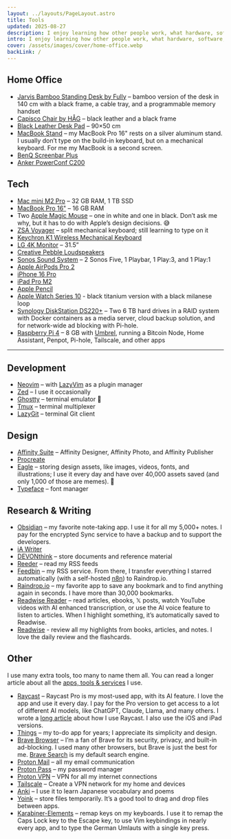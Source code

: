 ```yaml
---
layout: ../layouts/PageLayout.astro
title: Tools
updated: 2025-08-27
description: I enjoy learning how other people work, what hardware, software, tools, and gadgets they use. On this page, I present my tools.
intro: I enjoy learning how other people work, what hardware, software, tools, and gadgets they use. Here, I present my tools.
cover: /assets/images/cover/home-office.webp
backLink: /
---
```



## Home Office

- [Jarvis Bamboo Standing Desk by Fully](https://www.fully.com/standing-desks/jarvis/jarvis-adjustable-height-desk-bamboo.html) – bamboo version of the desk in 140 cm with a black frame, a cable tray, and a programmable memory handset
- [Capisco Chair by HÅG](https://www.fully.com/chairs/for-standing-desks/hag-capisco-chair.html) –
  black leather and a black frame
- [Black Leather Desk Pad](https://www.amazon.de/dp/B07GSC21K8) – 90×50 cm
- [MacBook Stand](https://www.amazon.de/dp/B01F01DRW6) – my MacBook Pro 16" rests on a silver aluminum stand. I usually don’t type on the build-in keyboard, but on a mechanical keyboard. For me my MacBook is a second screen.
- [BenQ Screenbar Plus](https://www.amazon.de/dp/B07GGVNXSW)
- [Anker PowerConf C200](https://www.amazon.de/dp/B09MFMTMPD)

## Tech

- [Mac mini M2 Pro](https://www.apple.com/mac-mini/) – 32 GB RAM, 1 TB SSD
- [MacBook Pro 16"](https://www.apple.com/macbook-pro/) – 16 GB RAM
- Two [Apple Magic Mouse](https://www.apple.com/shop/product/MK2E3AM/A/magic-mouse-white-multi-touch-surface) – one in white and one in black. Don’t ask me why, but it has to do with Apple’s design decisions. 😅
- [ZSA Voyager](https://www.zsa.io/voyager) – split mechanical keyboard; still learning to type on it
- [Keychron K1 Wireless Mechanical Keyboard](https://www.keychron.com/products/keychron-k1-wireless-mechanical-keyboard)
- [LG 4K Monitor](https://www.lg.com/de/monitore/lg-32ud99-w) – 31.5”
- [Creative Pebble Loudspeakers](https://www.creative.com/pebble)
- [Sonos Sound System](https://www.sonos.com/) – 2 Sonos Five, 1 Playbar, 1 Play:3, and 1 Play:1
- [Apple AirPods Pro 2](https://www.apple.com/airpods-pro/)
- [iPhone 16 Pro](https://www.apple.com/shop/buy-iphone/iphone-16-pro)
- [iPad Pro M2](https://www.apple.com/ipad-pro/)
- [Apple Pencil](https://www.apple.com/apple-pencil/)
- [Apple Watch Series 10](https://www.apple.com/watch/) - black titanium version with a black milanese loop
- [Synology DiskStation DS220+](https://www.synology.com/en-us/products/DS220+) – Two 6 TB hard drives in a RAID system with Docker containers as a media server, cloud backup solution, and for network-wide ad blocking with Pi-hole.
- [Raspberry Pi 4](https://www.raspberrypi.com/products/raspberry-pi-4-model-b/) – 8 GB with [Umbrel](https://umbrel.com/), running a Bitcoin Node, Home Assistant, Penpot, Pi-hole, Tailscale, and other apps

---

## Development

- [Neovim](https://neovim.io/) – with [LazyVim](https://www.lazyvim.org/) as a plugin manager
- [Zed](https://zed.dev/) – I use it occasionally
- [Ghostty](https://ghostty.org/) – terminal emulator 👻
- [Tmux](https://tmux.github.io/) – terminal multiplexer
- [LazyGit](https://github.com/jesseduffield/lazygit) – terminal Git client

## Design

- [Affinity Suite](https://affinity.serif.com/) – Affinity Designer, Affinity Photo, and Affinity Publisher
- [Procreate](https://procreate.com/)
- [Eagle](https://eagle.cool/) – storing design assets, like images, videos, fonts, and illustrations; I use it every day and have over 40,000 assets saved (and only 1,000 of those are memes). 🐸
- [Typeface](https://typefaceapp.com/) – font manager

## Research & Writing

- [Obsidian](https://obsidian.md/) – my favorite note-taking app. I use it for all my 5,000+ notes. I pay for the encrypted Sync service to have a backup and to support the developers.
- [iA Writer](https://ia.net/writer)
- [DEVONthink](https://www.devontechnologies.com/apps/devonthink) – store documents and reference material
- [Reeder](https://reeder.app/) – read my RSS feeds
- [Feedbin](https://feedbin.com/) – my RSS service. From there, I transfer everything I starred automatically (with a self-hosted [n8n](https://n8n.io/)) to Raindrop.io.
- [Raindrop.io](https://raindrop.io/) – my favorite app to save any bookmark and to find anything again in seconds. I have more than 30,000 bookmarks.
- [Readwise Reader](https://readwise.io/read) – read articles, ebooks, 𝕏 posts, watch YouTube videos with AI enhanced transcription, or use the AI voice feature to listen to articles. When I highlight something, it’s automatically saved to Readwise.
- [Readwise](https://readwise.io/i/stefan805) - review all my highlights from books, articles, and notes. I love the daily review and the flashcards.

## Other

I use many extra tools, too many to name them all. You can read a longer article about all the [apps, tools & services](https://www.stefanimhoff.de/apps-tools-services/) I use.

- [Raycast](https://raycast.com/?via=kogakure) – Raycast Pro is my most-used app, with its AI feature. I love the app and use it every day. I pay for the Pro version to get access to a lot of different AI models, like ChatGPT, Claude, Llama, and many others. I wrote a [long article](/raycast/) about how I use Raycast. I also use the iOS and iPad versions.
- [Things](https://culturedcode.com/things/) – my to-do app for years; I appreciate its simplicity and design.
- [Brave Browser](https://brave.com/) – I’m a fan of Brave for its security, privacy, and built-in ad-blocking. I used many other browsers, but Brave is just the best for me. [Brave Search](https://search.brave.com/) is my default search engine.
- [Proton Mail](https://proton.me/mail) – all my email communication
- [Proton Pass](https://proton.me/pass) – my password manager
- [Proton VPN](https://protonvpn.com/) – VPN for all my internet connections
- [Tailscale](https://tailscale.com/) – Create a VPN network for my home and devices
- [Anki](https://apps.ankiweb.net/) – I use it to learn Japanese vocabulary and poems
- [Yoink](https://eternalstorms.at/yoink/mac/) – store files temporarily. It’s a good tool to drag and drop files between apps.
- [Karabiner-Elements](https://karabiner-elements.pqrs.org/) – remap keys on my keyboards. I use it to remap the Caps Lock key to the Escape key, to use Vim keybindings in nearly every app, and to type the German Umlauts with a single key press.
